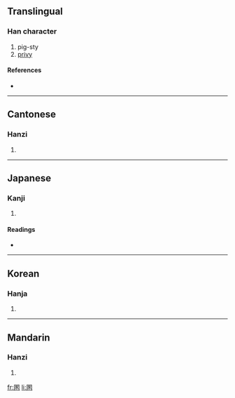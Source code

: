 ==Translingual==

===Han character===
{{Han char|rn=31|rad=囗|as=07|sn=10|four=6023<sub>2</sub>|canj=田一尸人 (WMSO)}}

# pig-sty
# [[privy]]

====References====
* {{Han ref|kx=0218.200|dkj=04773|dj=0446.210|hdz=10719.040|uh=5702|ud=22274|bh=D149|bd=53577}}

----

==Cantonese==

===Hanzi===
{{yue-hanzi|jyut=wan6|y=wahn}}

# {{defn|Cantonese}}

----

==Japanese==

===Kanji===
{{ja-kanji|grade=|rs=囗07}}

# {{defn|Japanese}}

====Readings====
* {{ja-readings|on=[[こん]] (kon), [[ごん]] (gon), [[かん]] (kan), [[だん]] (dan)|kun=[[かわや]] (kawaya), [[わずらわす]] (wazurawasu)}}

----

==Korean==

===Hanja===
{{ko-hanja|hangeul=혼|rv=hon|mr=hon}}

# {{defn|Korean}}

----

==Mandarin==

===Hanzi===
{{cmn-hanzi|pin=[[hùn]] ([[hun4]])|wg=hun<sup>4</sup>}}

# {{defn|Mandarin}}

[[fr:圂]]
[[li:圂]]
